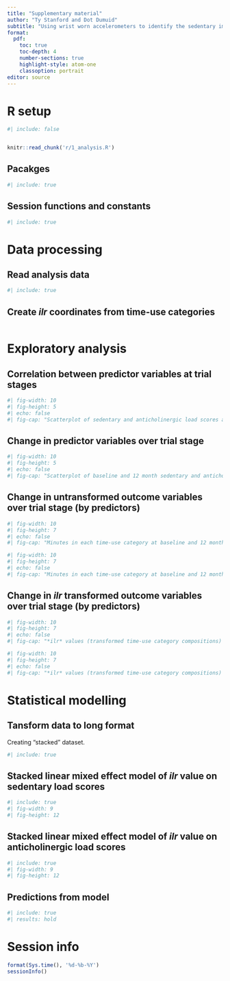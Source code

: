 ```yaml
---
title: "Supplementary material"
author: "Ty Stanford and Dot Dumuid"
subtitle: "Using wrist worn accelerometers to identify the sedentary impact of medicines with anticholinergic or sedative properties: a 12-month prospective analysis"
format: 
  pdf:
    toc: true
    toc-depth: 4
    number-sections: true
    highlight-style: atom-one
    classoption: portrait
editor: source
---
```




# R setup

```R
#| include: false


knitr::read_chunk('r/1_analysis.R')
```


## Pacakges

```R
#| include: true

```

## Session functions and constants

```R
#| include: true

```


\newpage




# Data processing


## Read analysis data

```R
#| include: true

```



## Create *ilr* coordinates from time-use categories


```R

```


\newpage


# Exploratory analysis


## Correlation between predictor variables at trial stages


```R
#| fig-width: 10
#| fig-height: 5
#| echo: false
#| fig-cap: "Scatterplot of sedentary and anticholinergic load scores at baseline and 12 months for each participant (complete data) "
```



\clearpage

## Change in predictor variables over trial stage


```R
#| fig-width: 10
#| fig-height: 5
#| echo: false
#| fig-cap: "Scatterplot of baseline and 12 month sedentary and anticholinergic load scores for each participant (complete data) "
```

\clearpage

## Change in untransformed outcome variables over trial stage (by predictors)


```R
#| fig-width: 10
#| fig-height: 7
#| echo: false
#| fig-cap: "Minutes in each time-use category at baseline and 12 months for each participant (points coloured by sedentary load scores at trial stage)"
```


```R
#| fig-width: 10
#| fig-height: 7
#| echo: false
#| fig-cap: "Minutes in each time-use category at baseline and 12 months for each participant (points coloured by anticholinergic load scores at trial stage)"
```

\clearpage


## Change in *ilr* transformed outcome variables over trial stage (by predictors)


```R
#| fig-width: 10
#| fig-height: 7
#| echo: false
#| fig-cap: "*ilr* values (transformed time-use category compositions) at baseline and 12 months for each participant (points coloured by sedentary load scores at trial stage)"
```


```R
#| fig-width: 10
#| fig-height: 7
#| echo: false
#| fig-cap: "*ilr* values (transformed time-use category compositions) at baseline and 12 months for each participant (points coloured by anticholinergic load scores at trial stage)"
```





\clearpage




# Statistical modelling

## Tansform data to long format 

Creating "stacked" dataset.

```R
#| include: true

```

\newpage


## Stacked linear mixed effect model of *ilr* value on sedentary load scores


```R
#| include: true
#| fig-width: 9
#| fig-height: 12

```

\newpage

## Stacked linear mixed effect model of *ilr* value on anticholinergic load scores


```R
#| include: true
#| fig-width: 9
#| fig-height: 12

```

\newpage

## Predictions from model 



```R
#| include: true
#| results: hold

```

\newpage

# Session info


```R
format(Sys.time(), '%d-%b-%Y')
sessionInfo()
```


